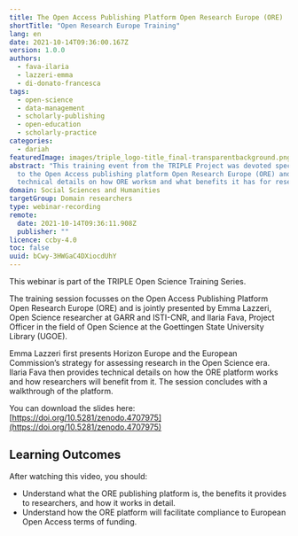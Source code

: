 ```yaml
---
title: The Open Access Publishing Platform Open Research Europe (ORE)
shortTitle: "Open Research Europe Training"
lang: en
date: 2021-10-14T09:36:00.167Z
version: 1.0.0
authors:
  - fava-ilaria
  - lazzeri-emma
  - di-donato-francesca
tags:
  - open-science
  - data-management
  - scholarly-publishing
  - open-education
  - scholarly-practice
categories:
  - dariah
featuredImage: images/triple_logo-title_final-transparentbackground.png
abstract: "This training event from the TRIPLE Project was devoted specifically
  to the Open Access publishing platform Open Research Europe (ORE) and provided
  technical details on how ORE worksm and what benefits it has for researchers. "
domain: Social Sciences and Humanities
targetGroup: Domain researchers
type: webinar-recording
remote:
  date: 2021-10-14T09:36:11.908Z
  publisher: ""
licence: ccby-4.0
toc: false
uuid: bCwy-3HWGaC4DXiocdUhY
---
```

This webinar is part of the TRIPLE Open Science Training Series.

The training session focusses on the Open Access Publishing Platform Open Research Europe (ORE) and is jointly presented by Emma Lazzeri, Open Science researcher at GARR and ISTI-CNR, and Ilaria Fava, Project Officer in the field of Open Science at the Goettingen State University Library (UGOE).

Emma Lazzeri first presents Horizon Europe and the European Commission’s strategy for assessing research in the Open Science era. Ilaria Fava then provides technical details on how the ORE platform works and how researchers will benefit from it. The session concludes with a walkthrough of the platform.  

You can download the slides here: [https://doi.org/10.5281/zenodo.4707975](https://doi.org/10.5281/zenodo.4707975)

## Learning Outcomes

After watching this video, you should:

- Understand what the ORE publishing platform is, the benefits it provides to researchers, and how it works in detail. 
- Understand how the ORE platform will facilitate compliance to European Open Access terms of funding. 


<VideoCard provider="youtube" id="_3jpFxtKIME" title="The Open Access Publishing Platform Open Research Europe (ORE)" subtitle="Click here to view" image="images/capture-d’écran-2021-09-27-à-12.27.35.png" />
